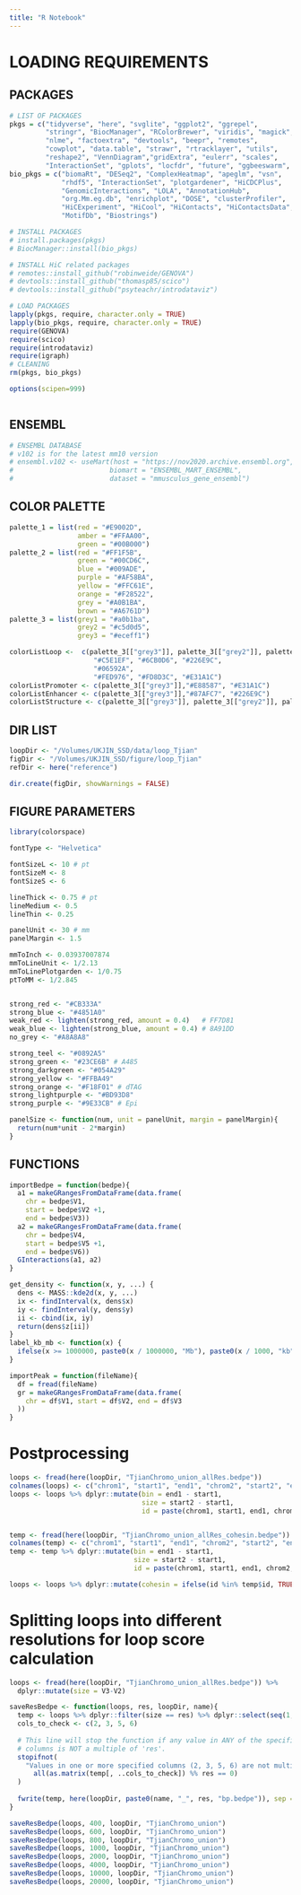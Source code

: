 ```yaml
---
title: "R Notebook"
---
```

# LOADING REQUIREMENTS
## PACKAGES
```r
# LIST OF PACKAGES
pkgs = c("tidyverse", "here", "svglite", "ggplot2", "ggrepel",
         "stringr", "BiocManager", "RColorBrewer", "viridis", "magick",
         "nlme", "factoextra", "devtools", "beepr", "remotes",
         "cowplot", "data.table", "strawr", "rtracklayer", "utils",
         "reshape2", "VennDiagram","gridExtra", "eulerr", "scales",
         "InteractionSet", "gplots", "locfdr", "future", "ggbeeswarm", "glossary", "ggalluvial", "UpSetR")
bio_pkgs = c("biomaRt", "DESeq2", "ComplexHeatmap", "apeglm", "vsn",
             "rhdf5", "InteractionSet", "plotgardener", "HiCDCPlus",
             "GenomicInteractions", "LOLA", "AnnotationHub",
             "org.Mm.eg.db", "enrichplot", "DOSE", "clusterProfiler",
             "HiCExperiment", "HiCool", "HiContacts", "HiContactsData", "fourDNData", "DNAZooData",
             "MotifDb", "Biostrings")

# INSTALL PACKAGES
# install.packages(pkgs)
# BiocManager::install(bio_pkgs)

# INSTALL HiC related packages
# remotes::install_github("robinweide/GENOVA")
# devtools::install_github("thomasp85/scico")
# devtools::install_github("psyteachr/introdataviz")

# LOAD PACKAGES
lapply(pkgs, require, character.only = TRUE)
lapply(bio_pkgs, require, character.only = TRUE)
require(GENOVA)
require(scico)
require(introdataviz)
require(igraph)
# CLEANING
rm(pkgs, bio_pkgs)

options(scipen=999)



```
## ENSEMBL
```r
# ENSEMBL DATABASE
# v102 is for the latest mm10 version
# ensembl.v102 <- useMart(host = "https://nov2020.archive.ensembl.org",
#                        biomart = "ENSEMBL_MART_ENSEMBL",
#                        dataset = "mmusculus_gene_ensembl")
```
## COLOR PALETTE
```r
palette_1 = list(red = "#E9002D",
                 amber = "#FFAA00",
                 green = "#00B000")
palette_2 = list(red = "#FF1F5B",
                 green = "#00CD6C",
                 blue = "#009ADE",
                 purple = "#AF58BA",
                 yellow = "#FFC61E",
                 orange = "#F28522",
                 grey = "#A0B1BA",
                 brown = "#A6761D")
palette_3 = list(grey1 = "#a0b1ba",
                 grey2 = "#c5d0d5",
                 grey3 = "#eceff1")

colorListLoop <-  c(palette_3[["grey3"]], palette_3[["grey2"]], palette_3[["grey1"]],
                     "#C5E1EF", "#6CB0D6", "#226E9C",
                     "#06592A", 
                     "#FED976", "#FD8D3C", "#E31A1C")
colorListPromoter <- c(palette_3[["grey3"]],"#E88587", "#E31A1C")
colorListEnhancer <- c(palette_3[["grey3"]],"#87AFC7", "#226E9C")
colorListStructure <- c(palette_3[["grey3"]], palette_3[["grey2"]], palette_3[["grey1"]])
```

## DIR LIST
```r
loopDir <- "/Volumes/UKJIN_SSD/data/loop_Tjian"
figDir <- "/Volumes/UKJIN_SSD/figure/loop_Tjian"
refDir <- here("reference")

dir.create(figDir, showWarnings = FALSE)
```

## FIGURE PARAMETERS
```r
library(colorspace)

fontType <- "Helvetica"

fontSizeL <- 10 # pt
fontSizeM <- 8
fontSizeS <- 6

lineThick <- 0.75 # pt
lineMedium <- 0.5
lineThin <- 0.25

panelUnit <- 30 # mm
panelMargin <- 1.5

mmToInch <- 0.03937007874
mmToLineUnit <- 1/2.13
mmToLinePlotgarden <- 1/0.75
ptToMM <- 1/2.845


strong_red <- "#CB333A"
strong_blue <- "#4851A0"
weak_red <- lighten(strong_red, amount = 0.4)   # FF7D81
weak_blue <- lighten(strong_blue, amount = 0.4) # 8A91DD
no_grey <- "#A8A8A8"

strong_teel <- "#0892A5"
strong_green <- "#23CE6B" # A485
strong_darkgreen <- "#054A29"
strong_yellow <- "#FFBA49"
strong_orange <- "#F18F01" # dTAG
strong_lightpurple <- "#BD93D8"
strong_purple <- "#9E33CB" # Epi

panelSize <- function(num, unit = panelUnit, margin = panelMargin){
  return(num*unit - 2*margin)
}

```

## FUNCTIONS
```r
importBedpe = function(bedpe){
  a1 = makeGRangesFromDataFrame(data.frame(
    chr = bedpe$V1,
    start = bedpe$V2 +1,
    end = bedpe$V3))
  a2 = makeGRangesFromDataFrame(data.frame(
    chr = bedpe$V4,
    start = bedpe$V5 +1,
    end = bedpe$V6))
  GInteractions(a1, a2)
}

get_density <- function(x, y, ...) {
  dens <- MASS::kde2d(x, y, ...)
  ix <- findInterval(x, dens$x)
  iy <- findInterval(y, dens$y)
  ii <- cbind(ix, iy)
  return(dens$z[ii])
}
label_kb_mb <- function(x) {
  ifelse(x >= 1000000, paste0(x / 1000000, "Mb"), paste0(x / 1000, "kb"))
}

importPeak = function(fileName){
  df = fread(fileName)
  gr = makeGRangesFromDataFrame(data.frame(
    chr = df$V1, start = df$V2, end = df$V3
  ))
}
```

# Postprocessing
```r
loops <- fread(here(loopDir, "TjianChromo_union_allRes.bedpe"))
colnames(loops) <- c("chrom1", "start1", "end1", "chrom2", "start2", "end2")
loops <- loops %>% dplyr::mutate(bin = end1 - start1,
                                 size = start2 - start1,
                                 id = paste(chrom1, start1, end1, chrom2, start2, end2, sep = "_"))


temp <- fread(here(loopDir, "TjianChromo_union_allRes_cohesin.bedpe"))
colnames(temp) <- c("chrom1", "start1", "end1", "chrom2", "start2", "end2")
temp <- temp %>% dplyr::mutate(bin = end1 - start1,
                               size = start2 - start1,
                               id = paste(chrom1, start1, end1, chrom2, start2, end2, sep = "_"))

loops <- loops %>% dplyr::mutate(cohesin = ifelse(id %in% temp$id, TRUE, FALSE))

```

# Splitting loops into different resolutions for loop score calculation
```r
loops <- fread(here(loopDir, "TjianChromo_union_allRes.bedpe")) %>%
  dplyr::mutate(size = V3-V2)

saveResBedpe <- function(loops, res, loopDir, name){
  temp <- loops %>% dplyr::filter(size == res) %>% dplyr::select(seq(1, 6))
  cols_to_check <- c(2, 3, 5, 6)
  
  # This line will stop the function if any value in ANY of the specified
  # columns is NOT a multiple of 'res'.
  stopifnot(
    "Values in one or more specified columns (2, 3, 5, 6) are not multiples of res" =
      all(as.matrix(temp[, ..cols_to_check]) %% res == 0)
  )
  
  fwrite(temp, here(loopDir, paste0(name, "_", res, "bp.bedpe")), sep = "\t", col.names = FALSE)
} 

saveResBedpe(loops, 400, loopDir, "TjianChromo_union")
saveResBedpe(loops, 600, loopDir, "TjianChromo_union")
saveResBedpe(loops, 800, loopDir, "TjianChromo_union")
saveResBedpe(loops, 1000, loopDir, "TjianChromo_union")
saveResBedpe(loops, 2000, loopDir, "TjianChromo_union")
saveResBedpe(loops, 4000, loopDir, "TjianChromo_union")
saveResBedpe(loops, 10000, loopDir, "TjianChromo_union")
saveResBedpe(loops, 20000, loopDir, "TjianChromo_union")


```
